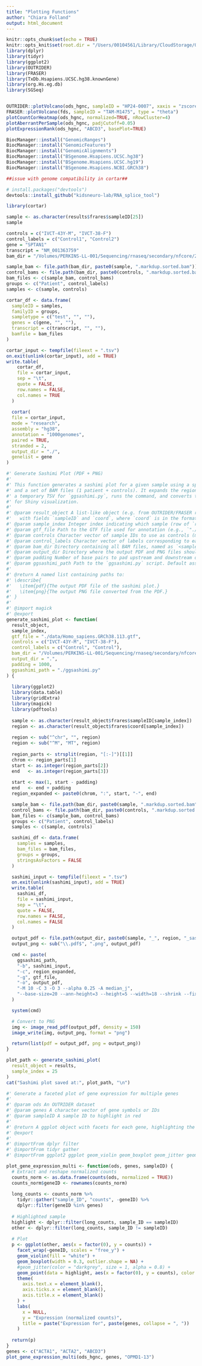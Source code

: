 ```yaml
---
title: "Plotting Functions"
author: "Chiara Folland"
output: html_document
---
```


```r
knitr::opts_chunk$set(echo = TRUE)
knitr::opts_knit$set(root.dir = "/Users/00104561/Library/CloudStorage/OneDrive-UWA/Research/Projects/AIM3_TRANSCRIPTOMICS/app/rnawebapp")
library(dplyr)
library(tidyr)
library(ggplot2)
library(OUTRIDER)
library(FRASER)
library(TxDb.Hsapiens.UCSC.hg38.knownGene)
library(org.Hs.eg.db)
library(SGSeq)
```

```r

```


```r
OUTRIDER::plotVolcano(ods_hgnc, sampleID = "HP24-0007", xaxis = "zscore", label = aberrant)
FRASER::plotVolcano(fds, sampleID = "TAM-M1475", type = "theta")
plotCountCorHeatmap(ods_hgnc, normalized=TRUE, nRowCluster=4)
plotAberrantPerSample(ods_hgnc, padjCutoff=0.05)
plotExpressionRank(ods_hgnc, "ABCD3", basePlot=TRUE)
```

```r
BiocManager::install("GenomicRanges")
BiocManager::install("GenomicFeatures")
BiocManager::install("GenomicAlignments")
BiocManager::install("BSgenome.Hsapiens.UCSC.hg38")
BiocManager::install("BSgenome.Hsapiens.UCSC.hg19")
BiocManager::install("BSgenome.Hsapiens.NCBI.GRCh38")

##issue with genome compatibility in cortar##

# install.packages("devtools")
devtools::install_github("kidsneuro-lab/RNA_splice_tool")

library(cortar)

sample <- as.character(results$frares$sampleID[25])
sample

controls = c("IVCT-43Y-M", "IVCT-38-F")
control_labels = c("Control1", "Control2")
gene = "SPTAN1"
transcript = "NM_001363759"
bam_dir = "/Volumes/PERKINS-LL-001/Sequencing/rnaseq/secondary/nfcore/2024-12-16_GenomicsWA_Realigned/star_salmon/"

sample_bam <- file.path(bam_dir, paste0(sample, ".markdup.sorted.bam"))
control_bams <- file.path(bam_dir, paste0(controls, ".markdup.sorted.bam"))
bam_files <- c(sample_bam, control_bams)
groups <- c("Patient", control_labels)
samples <- c(sample, controls)

cortar_df <- data.frame(
  sampleID = samples,
  familyID = groups,
  sampletype = c("test", "", ""),
  genes = c(gene, "", ""), 
  transcript = c(transcript, "", ""),
  bamfile = bam_files
)

cortar_input <- tempfile(fileext = ".tsv")
on.exit(unlink(cortar_input), add = TRUE)
write.table(
    cortar_df,
    file = cortar_input,
    sep = "\t",
    quote = FALSE,
    row.names = FALSE,
    col.names = TRUE
  )
  
  cortar(
  file = cortar_input,
  mode = "research",
  assembly = "hg38",
  annotation = "1000genomes",
  paired = TRUE,
  stranded = 2,
  output_dir = "./",
  genelist = gene
)


```

```r
#' Generate Sashimi Plot (PDF + PNG)
#'
#' This function generates a sashimi plot for a given sample using a specified GTF annotation
#' and a set of BAM files (1 patient + controls). It expands the region of interest, writes
#' a temporary TSV for `ggsashimi.py`, runs the command, and converts the resulting PDF to PNG
#' for Shiny visualization.
#'
#' @param result_object A list-like object (e.g. from OUTRIDER/FRASER results) containing `frares`
#'   with fields `sampleID` and `coord`, where `coord` is in the format `"chr:start-end"`.
#' @param sample_index Integer index indicating which sample (row of `result_object$frares`) to plot.
#' @param gtf_file Path to the GTF file used for annotation (e.g., `"./data/Homo_sapiens.GRCh38.113.gtf"`).
#' @param controls Character vector of sample IDs to use as controls (must match BAM filenames).
#' @param control_labels Character vector of labels corresponding to each control (same length as `controls`).
#' @param bam_dir Directory containing all BAM files, named as `<sampleID>.markdup.sorted.bam`.
#' @param output_dir Directory where the output PDF and PNG files should be saved. Default is current directory.
#' @param padding Number of base pairs to pad upstream and downstream of the target region. Default is 1000.
#' @param ggsashimi_path Path to the `ggsashimi.py` script. Default assumes it's in the working directory.
#'
#' @return A named list containing paths to:
#' \describe{
#'   \item{pdf}{The output PDF file of the sashimi plot.}
#'   \item{png}{The output PNG file converted from the PDF.}
#' }
#'
#' @import magick
#' @export
generate_sashimi_plot <- function(
  result_object,
  sample_index,
  gtf_file = "./data/Homo_sapiens.GRCh38.113.gtf",
  controls = c("IVCT-43Y-M", "IVCT-38-F"),
  control_labels = c("Control", "Control"),
  bam_dir = "/Volumes/PERKINS-LL-001/Sequencing/rnaseq/secondary/nfcore/2024-12-16_GenomicsWA_Realigned/star_salmon/",
  output_dir = ".",
  padding = 1000,
  ggsashimi_path = "./ggsashimi.py"
) {
  
  library(ggplot2)
  library(data.table)
  library(gridExtra)
  library(magick)
  library(pdftools)
  
  sample <- as.character(result_object$frares$sampleID[sample_index])
  region <- as.character(result_object$frares$coord[sample_index])
  
  region <- sub("^chr", "", region)
  region <- sub("^M", "MT", region)
  
  region_parts <- strsplit(region, "[:-]")[[1]]
  chrom <- region_parts[1]
  start <- as.integer(region_parts[2])
  end   <- as.integer(region_parts[3])
  
  start <- max(1, start - padding)
  end   <- end + padding
  region_expanded <- paste0(chrom, ":", start, "-", end)

  sample_bam <- file.path(bam_dir, paste0(sample, ".markdup.sorted.bam"))
  control_bams <- file.path(bam_dir, paste0(controls, ".markdup.sorted.bam"))
  bam_files <- c(sample_bam, control_bams)
  groups <- c("Patient", control_labels)
  samples <- c(sample, controls)

  sashimi_df <- data.frame(
    samples = samples,
    bam_files = bam_files,
    groups = groups,
    stringsAsFactors = FALSE
  )

  sashimi_input <- tempfile(fileext = ".tsv")
  on.exit(unlink(sashimi_input), add = TRUE)
  write.table(
    sashimi_df,
    file = sashimi_input,
    sep = "\t",
    quote = FALSE,
    row.names = FALSE,
    col.names = FALSE
  )

  output_pdf <- file.path(output_dir, paste0(sample, "_", region, "_sashimi_plot.pdf"))
  output_png <- sub("\\.pdf$", ".png", output_pdf)

  cmd <- paste(
    ggsashimi_path,
    "-b", sashimi_input,
    "-c", region_expanded,
    "-g", gtf_file,
    "-o", output_pdf,
    "-M 10 -C 3 -O 3 --alpha 0.25 -A median_j",
    "--base-size=20 --ann-height=3 --height=5 --width=18 --shrink --fix-y-scale"
  )

  system(cmd)

  # Convert to PNG
  img <- image_read_pdf(output_pdf, density = 150)
  image_write(img, output_png, format = "png")

  return(list(pdf = output_pdf, png = output_png))
}

plot_path <- generate_sashimi_plot(
  result_object = results,
  sample_index = 25
)
cat("Sashimi plot saved at:", plot_path, "\n")
```

```r
#' Generate a faceted plot of gene expression for multiple genes
#'
#' @param ods An OUTRIDER dataset 
#' @param genes A character vector of gene symbols or IDs
#' @param sampleID A sample ID to highlight in red
#' 
#' @return A ggplot object with facets for each gene, highlighting the sample
#' @export
#'
#' @importFrom dplyr filter
#' @importFrom tidyr gather
#' @importFrom ggplot2 ggplot geom_violin geom_boxplot geom_jitter geom_point facet_wrap theme element_blank labs aes

plot_gene_expression_multi <- function(ods, genes, sampleID) {
  # Extract and reshape normalized counts
  counts_norm <- as.data.frame(counts(ods, normalized = TRUE))
  counts_norm$geneID <- rownames(counts_norm)
  
  long_counts <- counts_norm %>%
    tidyr::gather("sample_ID", "counts", -geneID) %>%
    dplyr::filter(geneID %in% genes)
  
  # Highlighted sample
  highlight <- dplyr::filter(long_counts, sample_ID == sampleID)
  other <- dplyr::filter(long_counts, sample_ID != sampleID)
  
  # Plot
  p <- ggplot(other, aes(x = factor(0), y = counts)) +
    facet_wrap(~geneID, scales = "free_y") +
    geom_violin(fill = "white") +
    geom_boxplot(width = 0.3, outlier.shape = NA) +
    #geom_jitter(color = "darkgrey", size = 1, alpha = 0.8) +
    geom_point(data = highlight, aes(x = factor(0), y = counts), color = "red", size = 2) +
    theme(
      axis.text.x = element_blank(),
      axis.ticks.x = element_blank(),
      axis.title.x = element_blank()
    ) +
    labs(
      x = NULL,
      y = "Expression (normalized counts)",
      title = paste("Expression for", paste(genes, collapse = ", "))
    )
  
  return(p)
}
genes <- c("ACTA1", "ACTA2", "ABCD3")
plot_gene_expression_multi(ods_hgnc, genes, "OPMD1-13")
```
